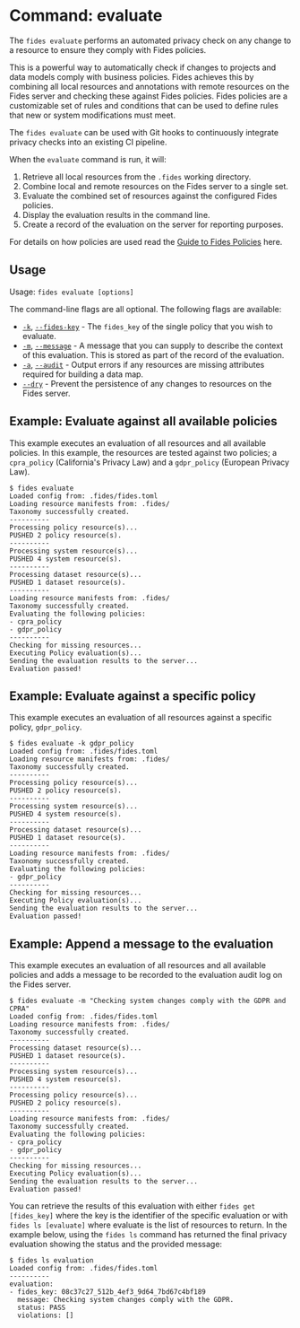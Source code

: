 
# Command: evaluate

The ```fides evaluate``` performs an automated privacy check on any change to a resource to ensure they comply with Fides policies.

This is a powerful way to automatically check if changes to projects and data models comply with business policies. Fides achieves this by combining all local resources and annotations with remote resources on the Fides server and checking these against Fides policies. Fides policies are a customizable set of rules and conditions that can be used to define rules that new or system modifications must meet.

The ```fides evaluate``` can be used with Git hooks to continuously integrate privacy checks into an existing CI pipeline. 

When the ```evaluate``` command is run, it will:

1. Retrieve all local resources from the ```.fides``` working directory.
2. Combine local and remote resources on the Fides server to a single set.
3. Evaluate the combined set of resources against the configured Fides policies.
4. Display the evaluation results in the command line.
5. Create a record of the evaluation on the server for reporting purposes.

For details on how policies are used read the [Guide to Fides Policies](/dev-docs/configuration/policies/request-policies) here.

## Usage
Usage: ```fides evaluate [options]```

The command-line flags are all optional. The following flags are available:

* <span class="nx-absolute -nx-mt-20" id="k"></span>[```-k```](#k), [```--fides-key```](#k) - The ```fides_key``` of the single policy that you wish to evaluate.
* <span class="nx-absolute -nx-mt-20" id="m"></span>[```-m```](#m), [```--message```](#m) - A message that you can supply to describe the context of this evaluation. This is stored as part of the record of the evaluation.
* <span class="nx-absolute -nx-mt-20" id="a"></span>[```-a```](#a), [```--audit```](#a) - Output errors if any resources are missing attributes required for building a data map.
* <span class="nx-absolute -nx-mt-20" id="dry"></span>[```--dry```](#dry) - Prevent the persistence of any changes to resources on the Fides server.



## Example: Evaluate against all available policies
This example executes an evaluation of all resources and all available policies. In this example, the resources are tested against two policies; a ```cpra_policy``` (California's Privacy Law) and a ```gdpr_policy``` (European Privacy Law). 

```console
$ fides evaluate
Loaded config from: .fides/fides.toml
Loading resource manifests from: .fides/
Taxonomy successfully created.
----------
Processing policy resource(s)...
PUSHED 2 policy resource(s).
----------
Processing system resource(s)...
PUSHED 4 system resource(s).
----------
Processing dataset resource(s)...
PUSHED 1 dataset resource(s).
----------
Loading resource manifests from: .fides/
Taxonomy successfully created.
Evaluating the following policies:
- cpra_policy
- gdpr_policy
----------
Checking for missing resources...
Executing Policy evaluation(s)...
Sending the evaluation results to the server...
Evaluation passed!
```

## Example: Evaluate against a specific policy
This example executes an evaluation of all resources against a specific policy, ```gdpr_policy```.

```console
$ fides evaluate -k gdpr_policy
Loaded config from: .fides/fides.toml
Loading resource manifests from: .fides/
Taxonomy successfully created.
----------
Processing policy resource(s)...
PUSHED 2 policy resource(s).
----------
Processing system resource(s)...
PUSHED 4 system resource(s).
----------
Processing dataset resource(s)...
PUSHED 1 dataset resource(s).
----------
Loading resource manifests from: .fides/
Taxonomy successfully created.
Evaluating the following policies:
- gdpr_policy
----------
Checking for missing resources...
Executing Policy evaluation(s)...
Sending the evaluation results to the server...
Evaluation passed!
```

## Example: Append a message to the evaluation
This example executes an evaluation of all resources and all available policies and adds a message to be recorded to the evaluation audit log on the Fides server.

```console
$ fides evaluate -m "Checking system changes comply with the GDPR and CPRA"
Loaded config from: .fides/fides.toml
Loading resource manifests from: .fides/
Taxonomy successfully created.
----------
Processing dataset resource(s)...
PUSHED 1 dataset resource(s).
----------
Processing system resource(s)...
PUSHED 4 system resource(s).
----------
Processing policy resource(s)...
PUSHED 2 policy resource(s).
----------
Loading resource manifests from: .fides/
Taxonomy successfully created.
Evaluating the following policies:
- cpra_policy
- gdpr_policy
----------
Checking for missing resources...
Executing Policy evaluation(s)...
Sending the evaluation results to the server...
Evaluation passed!
```

You can retrieve the results of this evaluation with either ```fides get [fides_key]``` where the key is the identifier of the specific evaluation or with ```fides ls [evaluate]``` where evaluate is the list of resources to return.
In the example below, using the ```fides ls``` command has returned the final privacy evaluation showing the status and the provided message:

```console
$ fides ls evaluation
Loaded config from: .fides/fides.toml
----------
evaluation:
- fides_key: 08c37c27_512b_4ef3_9d64_7bd67c4bf189
  message: Checking system changes comply with the GDPR.
  status: PASS
  violations: []
  ```